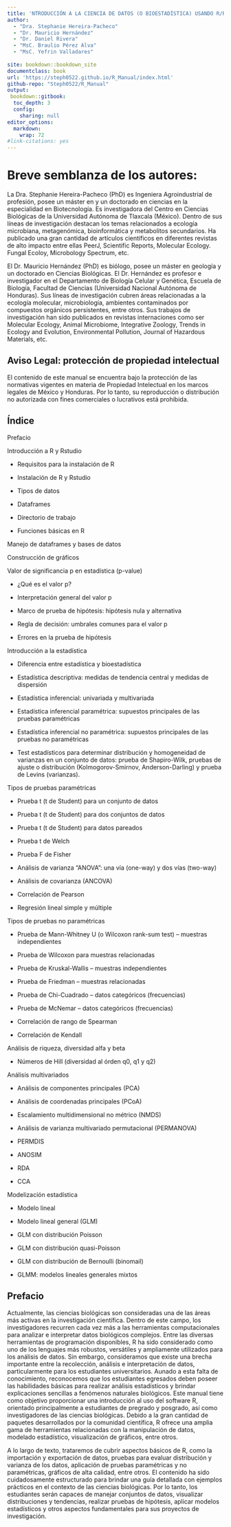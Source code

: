 ---
title: 'NTRODUCCIÓN A LA CIENCIA DE DATOS (O BIOESTADÍSTICA) USANDO R/RSTUDIO '
author:
  - "Dra. Stephanie Hereira-Pacheco"
  - "Dr. Mauricio Hernández" 
  - "Dr. Daniel Rivera"
  - "MsC. Braulio Pérez Alva" 
  - "MsC. Yefrin Valladares"
  
site: bookdown::bookdown_site
documentclass: book
url: 'https://steph0522.github.io/R_Manual/index.html'
github-repo: "Steph0522/R_Manual"
output:
 bookdown::gitbook:
  toc_depth: 3 
  config:
    sharing: null
editor_options: 
  markdown: 
    wrap: 72
#link-citations: yes
---

# Breve semblanza de los autores:  {-}

La Dra. Stephanie Hereira-Pacheco (PhD) es Ingeniera Agroindustrial de profesión, posee un máster en y un doctorado en ciencias en la especialidad en Biotecnología. Es investigadora del Centro en Ciencias Biológicas de la Universidad Autónoma de Tlaxcala (México). Dentro de sus líneas de investigación destacan los temas relacionados a ecología microbiana, metagenómica, bioinformática y metabolitos secundarios. Ha publicado una gran cantidad de artículos científicos en diferentes revistas de alto impacto entre ellas PeerJ, Scientific Reports, Molecular Ecology. Fungal Ecoloy, Microbology Spectrum, etc.  

 

El Dr. Mauricio Hernández (PhD) es biólogo, posee un máster en geología y un doctorado en Ciencias Biológicas. El Dr. Hernández es profesor e investigador en el Departamento de Biología Celular y Genética, Escuela de Biología, Facultad de Ciencias (Universidad Nacional Autónoma de Honduras). Sus líneas de investigación cubren áreas relacionadas a la ecología molecular, microbiología, ambientes contaminados por compuestos orgánicos persistentes, entre otros. Sus trabajos de investigación han sido publicados en revistas internaciones como ser Molecular Ecology, Animal Microbiome, Integrative Zoology, Trends in Ecology and Evolution, Environmental Pollution, Journal of Hazardous Materials, etc. 

 

## Aviso Legal: protección de propiedad intelectual {-}

El contenido de este manual se encuentra bajo la protección de las normativas vigentes en materia de Propiedad Intelectual en los marcos legales de México y Honduras. Por lo tanto, su reproducción o distribución no autorizada con fines comerciales o lucrativos está prohibida. 


## Índice 

Prefacio 


Introducción a R y Rstudio

- Requisitos para la instalación de R

- Instalación de R y Rstudio 

- Tipos de datos 

- Dataframes 

- Directorio de trabajo 

- Funciones básicas en R 

Manejo de dataframes y bases de datos 

Construcción de gráficos 

Valor de significancia p en estadística (p-value) 

- ¿Qué es el valor p? 

- Interpretación general del valor p 

- Marco de prueba de hipótesis: hipótesis nula y alternativa 

- Regla de decisión: umbrales comunes para el valor p 

- Errores en la prueba de hipótesis 

Introducción a la estadística 

- Diferencia entre estadística y bioestadística 

- Estadística descriptiva: medidas de tendencia central y medidas de dispersión 

- Estadística inferencial: univariada y multivariada 

- Estadística inferencial paramétrica: supuestos principales de las pruebas paramétricas 

- Estadística inferencial no paramétrica: supuestos principales de las pruebas no paramétricas 

- Test estadísticos para determinar distribución y homogeneidad de varianzas en un conjunto de datos: prueba de Shapiro-Wilk, pruebas de ajuste o distribución (Kolmogorov-Smirnov, Anderson-Darling) y prueba de Levins (varianzas). 

Tipos de pruebas paramétricas 

- Prueba t (t de Student) para un conjunto de datos 

- Prueba t (t de Student) para dos conjuntos de datos 

- Prueba t (t de Student) para datos pareados 

- Prueba t de Welch 

- Prueba F de Fisher 

- Análisis de varianza “ANOVA”: una vía (one-way) y dos vías (two-way) 

- Análisis de covarianza (ANCOVA) 

- Correlación de Pearson 

- Regresión lineal simple y múltiple 

Tipos de pruebas no paramétricas 

- Prueba de Mann-Whitney U (o Wilcoxon rank-sum test) – muestras independientes 

- Prueba de Wilcoxon para muestras relacionadas 

- Prueba de Kruskal-Wallis – muestras independientes 

- Prueba de Friedman – muestras relacionadas 

- Prueba de Chi-Cuadrado – datos categóricos (frecuencias) 

- Prueba de McNemar – datos categóricos (frecuencias) 

- Correlación de rango de Spearman 

- Correlación de Kendall 

Análisis de riqueza, diversidad alfa y beta 

- Números de Hill (diversidad al órden q0, q1 y q2) 

Análisis multivariados 

- Análisis de componentes principales (PCA) 

- Análisis de coordenadas principales (PCoA) 

- Escalamiento multidimensional no métrico (NMDS) 

- Análisis de varianza multivariado permutacional (PERMANOVA) 

- PERMDIS 

- ANOSIM 

- RDA 

- CCA 

Modelización estadística 

- Modelo lineal 

- Modelo lineal general (GLM) 

- GLM con distribución Poisson 

- GLM con distribución quasi-Poisson 

- GLM con distribución de Bernoulli (binomail) 

- GLMM: modelos lineales generales mixtos 


##  Prefacio {-}

Actualmente, las ciencias biológicas son consideradas una de las áreas más activas en la investigación científica. Dentro de este campo, los investigadores recurren cada vez más a las herramientas computacionales para analizar e interpretar datos biológicos complejos. Entre las diversas herramientas de programación disponibles, R ha sido considerado como uno de los lenguajes más robustos, versátiles y ampliamente utilizados para los análisis de datos. Sin embargo, consideramos que existe una brecha importante entre la recolección, análisis e interpretación de datos, particularmente para los estudiantes universitarios. Aunado a esta falta de conocimiento, reconocemos que los estudiantes egresados deben poseer las habilidades básicas para realizar análisis estadísticos y brindar explicaciones sencillas a fenómenos naturales biológicos. Este manual tiene como objetivo proporcionar una introducción al uso del software R, orientado principalmente a estudiantes de pregrado y posgrado, así como investigadores de las ciencias biológicas. Debido a la gran cantidad de paquetes desarrollados por la comunidad científica, R ofrece una amplia gama de herramientas relacionadas con la manipulación de datos, modelado estadístico, visualización de gráficos, entre otros. 

A lo largo de texto, trataremos de cubrir aspectos básicos de R, como la importación y exportación de datos, pruebas para evaluar distribución y varianza de los datos, aplicación de pruebas paramétricas y no paramétricas, gráficos de alta calidad, entre otros. El contenido ha sido cuidadosamente estructurado para brindar una guía detallada con ejemplos prácticos en el contexto de las ciencias biológicas. Por lo tanto, los estudiantes serán capaces de manejar conjuntos de datos, visualizar distribuciones y tendencias, realizar pruebas de hipótesis, aplicar modelos estadísticos y otros aspectos fundamentales para sus proyectos de investigación. 


